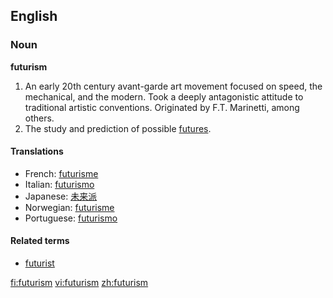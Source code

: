 ==English==

===Noun===
'''futurism'''

# An early 20th century avant-garde art movement focused on speed, the mechanical, and the modern.  Took a deeply antagonistic attitude to traditional artistic conventions.  Originated by F.T. Marinetti, among others.
# The study and prediction of possible [[future]]s.

====Translations====
*French: [[futurisme]]
*Italian: [[futurismo]]
*Japanese: [[未来派]]
*Norwegian: [[futurisme]] {{m}}
*Portuguese: [[futurismo]]

====Related terms====
*[[futurist]]

[[fi:futurism]]
[[vi:futurism]]
[[zh:futurism]]